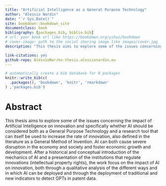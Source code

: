 ```yaml
---
title: "Artificial Intelligence as a General Purpose Technology"
author: "Alessio Nardin"
date: "`r Sys.Date()`"
site: bookdown::bookdown_site
documentclass: book
bibliography: [packages.bib, biblio.bib]
# url: your book url like https://bookdown.org/yihui/bookdown
# cover-image: path to the social sharing image like images/cover.jpg
description: "This thesis aims to explore some of the issues concerning the impact of Artificial Intelligence on innovation and specifically whether AI should be considered both as a General Purpose Technology and a research tool that can itself be used to increase the rate of innovation, also defined in the literature as a General Method of Invention. AI can both cause severe disruption in the economy and society and foster economic growth and development. After a historical and conceptual introduction of the mechanics of AI and a presentation of the institutions that regulate innovations (intellectual property rights), the work focus on the impact of AI on innovation, both through a qualitative analysis of the different ways and in which AI can be deployed and through the deployment of traditional and new indicators to detect GPTs in patent data."

link-citations: yes
github-repo: AlessioNar/ms-thesis.alessionardin.eu
---
```


```r
# automatically create a bib database for R packages
knitr::write_bib(c(
  .packages(), 'bookdown', 'knitr', 'rmarkdown'
) ,'packages.bib')

```

# Abstract {#abstract .unnumbered}

This thesis aims to explore some of the issues concerning the impact of Artificial Intelligence on innovation and specifically whether AI should be considered both as a General Purpose Technology and a research tool that can itself be used to increase the rate of innovation, also defined in the literature as a General Method of Invention. AI can both cause severe disruption in the economy and society and foster economic growth and development. After a historical and conceptual introduction of the mechanics of AI and a presentation of the institutions that regulate innovations (intellectual property rights), the work focus on the impact of AI on innovation, both through a qualitative analysis of the different ways and in which AI can be deployed and through the deployment of traditional and new indicators to detect GPTs in patent data.
